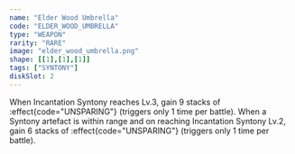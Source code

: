 ```yaml
---
name: "Elder Wood Umbrella"
code: "ELDER_WOOD_UMBRELLA"
type: "WEAPON"
rarity: "RARE"
image: "elder_wood_umbrella.png"
shape: [[1],[1],[1]]
tags: ["SYNTONY"]
diskSlot: 2
---
```


When Incantation Syntony reaches Lv.3, gain 9 stacks of :effect{code="UNSPARING"} (triggers only 1 time per battle). When a Syntony artefact is within range and on reaching Incantation Syntony Lv.2, gain 6 stacks of :effect{code="UNSPARING"} (triggers only 1 time per battle).
